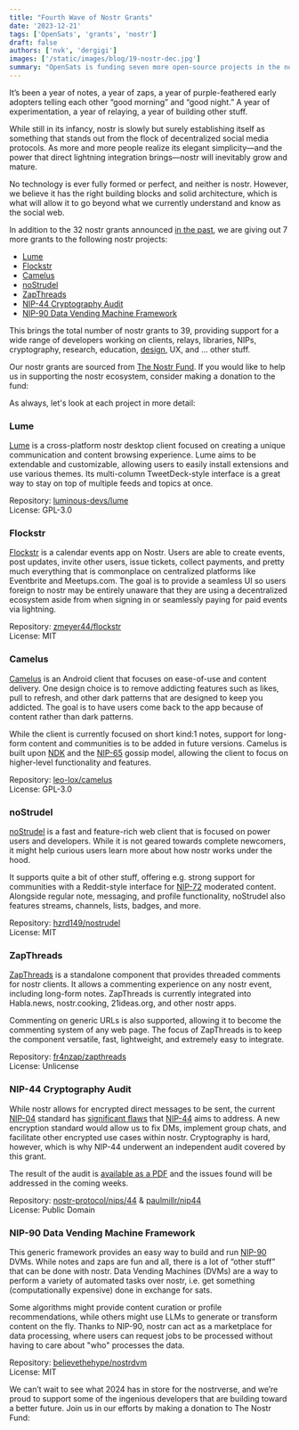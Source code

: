 ```yaml
---
title: "Fourth Wave of Nostr Grants"
date: '2023-12-21'
tags: ['OpenSats', 'grants', 'nostr']
draft: false
authors: ['nvk', 'dergigi']
images: ['/static/images/blog/19-nostr-dec.jpg']
summary: "OpenSats is funding seven more open-source projects in the nostr ecosystem."
---
```


It’s been a year of notes, a year of zaps, a year of purple-feathered early
adopters telling each other “good morning” and “good night.” A year of
experimentation, a year of relaying, a year of building other stuff.

While still in its infancy, nostr is slowly but surely establishing itself as
something that stands out from the flock of decentralized social media
protocols. As more and more people realize its elegant simplicity—and the power
that direct lightning integration brings—nostr will inevitably grow and mature.

No technology is ever fully formed or perfect, and neither is nostr. However, we
believe it has the right building blocks and solid architecture, which is what
will allow it to go beyond what we currently understand and know as the social
web.

In addition to the 32 nostr grants announced [in the past](/tags/nostr), we are
giving out 7 more grants to the following nostr projects:

- [Lume](#lume)
- [Flockstr](#flockstr)
- [Camelus](#camelus)
- [noStrudel](#nostrudel)
- [ZapThreads](#zapthreads)
- [NIP-44 Cryptography Audit](#nip-44-cryptography-audit)
- [NIP-90 Data Vending Machine Framework](#nip-90-data-vending-machine-framework)

This brings the total number of nostr grants to 39, providing support for a wide
range of developers working on clients, relays, libraries, NIPs, cryptography,
research, education, [design](https://nostrdesign.org/), UX, and ... other stuff.

Our nostr grants are sourced from [The Nostr Fund](/projects/nostr). If you
would like to help us in supporting the nostr ecosystem, consider making a
donation to the fund:

<center>
    <DonateToNostrFundButton/>
</center>

As always, let's look at each project in more detail:

### Lume

[Lume](https://lume.nu/) is a cross-platform nostr desktop client focused on
creating a unique communication and content browsing experience. Lume aims to be
extendable and customizable, allowing users to easily install extensions and use
various themes. Its multi-column TweetDeck-style interface is a great way to
stay on top of multiple feeds and topics at once.

Repository: [luminous-devs/lume](https://github.com/luminous-devs/lume)  
License: GPL-3.0

### Flockstr

[Flockstr](https://www.flockstr.com/) is a calendar events app on Nostr. Users
are able to create events, post updates, invite other users, issue tickets,
collect payments, and pretty much everything that is commonplace on centralized
platforms like Eventbrite and Meetups.com. The goal is to provide a seamless UI
so users foreign to nostr may be entirely unaware that they are using a
decentralized ecosystem aside from when signing in or seamlessly paying for paid
events via lightning.

Repository: [zmeyer44/flockstr](https://github.com/zmeyer44/flockstr)  
License: MIT

### Camelus

[Camelus](https://camelus.app/) is an Android client that focuses on ease-of-use
and content delivery. One design choice is to remove addicting features such as
likes, pull to refresh, and other dark patterns that are designed to keep you
addicted. The goal is to have users come back to the app because of content
rather than dark patterns.

While the client is currently focused on short kind:1 notes, support for
long-form content and communities is to be added in future versions. Camelus is
built upon [NDK](https://github.com/nostr-dev-kit/) and the
[NIP-65](https://github.com/nostr-protocol/nips/blob/master/65.md) gossip model,
allowing the client to focus on higher-level functionality and features.

Repository: [leo-lox/camelus](https://github.com/leo-lox/camelus)  
License: GPL-3.0

### noStrudel

[noStrudel](https://camelus.app/) is a fast and feature-rich web client that is
focused on power users and developers. While it is not geared towards complete
newcomers, it might help curious users learn more about how nostr works under
the hood.

It supports quite a bit of other stuff, offering e.g. strong support for
communities with a Reddit-style interface for
[NIP-72](https://github.com/nostr-protocol/nips/blob/master/72.md) moderated
content. Alongside regular note, messaging, and profile functionality, noStrudel
also features streams, channels, lists, badges, and more.

Repository: [hzrd149/nostrudel](https://github.com/hzrd149/nostrudel)  
License: MIT

### ZapThreads

[ZapThreads](https://zapthreads.dev/) is a standalone component that provides
threaded comments for nostr clients. It allows a commenting experience on any
nostr event, including long-form notes. ZapThreads is currently integrated into
Habla.news, nostr.cooking, 21ideas.org, and other nostr apps.

Commenting on generic URLs is also supported, allowing it to become the
commenting system of any web page. The focus of ZapThreads is to keep the
component versatile, fast, lightweight, and extremely easy to integrate.

Repository: [fr4nzap/zapthreads](https://github.com/fr4nzap/zapthreads)  
License: Unlicense

### NIP-44 Cryptography Audit

While nostr allows for encrypted direct messages to be sent, the current
[NIP-04](https://github.com/nostr-protocol/nips/blob/master/04.md) standard has
[significant
flaws](https://habla.news/u/hodlbod@coracle.social/0gmn3DDizCIesG-PCD-JK) that
[NIP-44](https://github.com/nostr-protocol/nips/blob/master/44.md) aims to
address. A new encryption standard would allow us to fix DMs, implement group
chats, and facilitate other encrypted use cases within nostr. Cryptography is
hard, however, which is why NIP-44 underwent an independent audit covered by
this grant.

The result of the audit is [available as a
PDF](https://cure53.de/audit-report_nip44-implementations.pdf) and the issues
found will be addressed in the coming weeks.

Repository: [nostr-protocol/nips/44](https://github.com/nostr-protocol/nips/blob/master/44.md)
& [paulmillr/nip44](https://github.com/paulmillr/nip44)  
License: Public Domain

### NIP-90 Data Vending Machine Framework

This generic framework provides an easy way to build and run
[NIP-90](https://github.com/nostr-protocol/nips/blob/master/90.md) DVMs. While
notes and zaps are fun and all, there is a lot of “other stuff” that can be done
with nostr. Data Vending Machines (DVMs) are a way to perform a variety of
automated tasks over nostr, i.e. get something (computationally expensive) done
in exchange for sats.

Some algorithms might provide content curation or profile recommendations, while
others might use LLMs to generate or transform content on the fly. Thanks to
NIP-90, nostr can act as a marketplace for data processing, where users can
request jobs to be processed without having to care about "who" processes the
data.

Repository: [believethehype/nostrdvm](https://github.com/believethehype/nostrdvm)  
License: MIT

We can’t wait to see what 2024 has in store for the nostrverse, and we’re proud
to support some of the ingenious developers that are building toward a better
future. Join us in our efforts by making a donation to The Nostr Fund:

<center>
    <DonateToNostrFundButton/>
</center>
